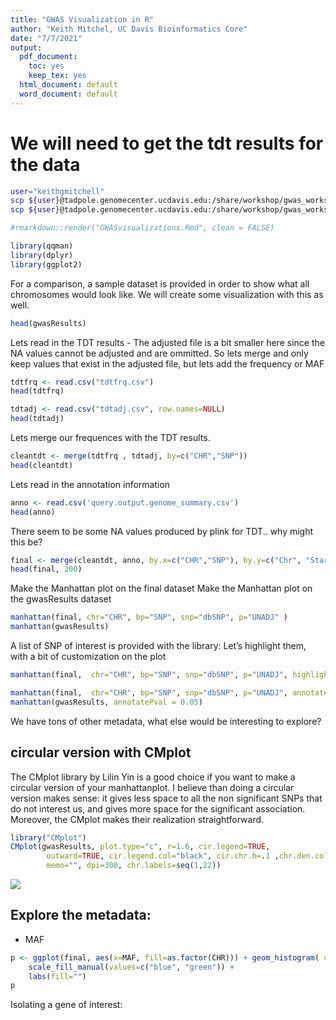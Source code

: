 ```yaml
---
title: "GWAS Visualization in R"
author: "Keith Mitchel, UC Davis Bioinformatics Core"
date: "7/7/2021"
output:
  pdf_document:
    toc: yes
    keep_tex: yes
  html_document: default
  word_document: default
---
```


# We will need to get the tdt results for the data
```bash
user="keithgmitchell"
scp ${user}@tadpole.genomecenter.ucdavis.edu:/share/workshop/gwas_workshop/${user}/plink/tdtfrq.csv  .
scp ${user}@tadpole.genomecenter.ucdavis.edu:/share/workshop/gwas_workshop/${user}/plink/tdtadj.csv  .

```


```r
#rmarkdown::render("GWASvisualizations.Rmd", clean = FALSE)
```


```r
library(qqman)
library(dplyr)
library(ggplot2)
```

For a comparison, a sample dataset is provided in order to show what all chromosomes would look like. We will create some visualization with this as well. 
```r
head(gwasResults)
```


Lets read in the TDT results
- The adjusted file is a bit smaller here since the NA values cannot be adjusted and are ommitted. So lets merge and only keep values that exist in the adjusted file, but lets add the frequency or MAF
```r
tdtfrq <- read.csv("tdtfrq.csv")
head(tdtfrq)
```

```r
tdtadj <- read.csv("tdtadj.csv", row.names=NULL)
head(tdtadj)
```
Lets merge our frequences with the TDT results. 
```r
cleantdt <- merge(tdtfrq , tdtadj, by=c("CHR","SNP"))
head(cleantdt)
```

Lets read in the annotation information
```r
anno <- read.csv('query.output.genome_summary.csv')
head(anno)
```

There seem to be some NA values produced by plink for TDT.. why might this be?
```r
final <- merge(cleantdt, anno, by.x=c("CHR","SNP"), by.y=c("Chr", "Start"))
head(final, 200)
```
Make the Manhattan plot on the final dataset
Make the Manhattan plot on the gwasResults dataset
```r
manhattan(final, chr="CHR", bp="SNP", snp="dbSNP", p="UNADJ" )
manhattan(gwasResults)
```

A list of SNP of interest is provided with the library:
Let's highlight them, with a bit of customization on the plot
```r
manhattan(final,  chr="CHR", bp="SNP", snp="dbSNP", p="UNADJ", highlight = c("rs370508396"))
```

```r
manhattan(final,  chr="CHR", bp="SNP", snp="dbSNP", p="UNADJ", annotatePval = 0.5)
manhattan(gwasResults, annotatePval = 0.05)
```




We have tons of other metadata, what else would be interesting to explore?


## circular version with CMplot
The CMplot library by Lilin Yin is a good choice if you want to make a circular version of your manhattanplot. I believe than doing a circular version makes sense: it gives less space to all the non significant SNPs that do not interest us, and gives more space for the significant association. Moreover, the CMplot makes their realization straightforward.

```r
library("CMplot")
CMplot(gwasResults, plot.type="c", r=1.6, cir.legend=TRUE,
        outward=TRUE, cir.legend.col="black", cir.chr.h=.1 ,chr.den.col="orange", file="jpg",
        memo="", dpi=300, chr.labels=seq(1,22))
```


![](../Circular-Manhattan.P.jpg)



## Explore the metadata:
- MAF
```r
p <- ggplot(final, aes(x=MAF, fill=as.factor(CHR))) + geom_histogram( color="#e9ecef", binwidth = 0.01, alpha=0.6, position = 'identity') +
    scale_fill_manual(values=c("blue", "green")) +
    labs(fill="")
p
```

Isolating a gene of interest:
```r
```






